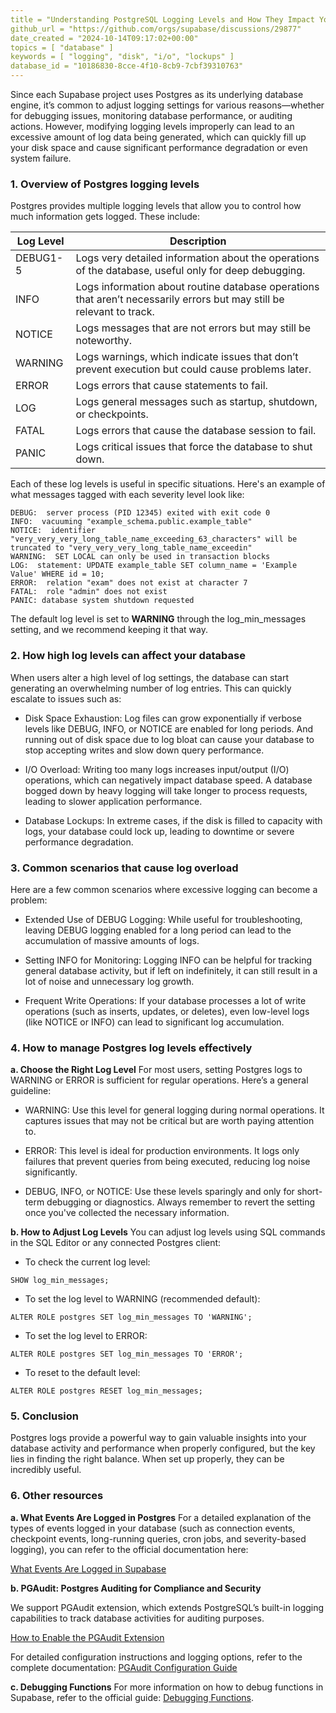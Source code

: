 ```yaml
---
title = "Understanding PostgreSQL Logging Levels and How They Impact Your Project"
github_url = "https://github.com/orgs/supabase/discussions/29877"
date_created = "2024-10-14T09:17:02+00:00"
topics = [ "database" ]
keywords = [ "logging", "disk", "i/o", "lockups" ]
database_id = "10186830-8cce-4f10-8cb9-7cbf39310763"
---
```


Since each Supabase project uses Postgres as its underlying database engine, it’s common to adjust logging settings for various reasons—whether for debugging issues, monitoring database performance, or auditing actions. However, modifying logging levels improperly can lead to an excessive amount of log data being generated, which can quickly fill up your disk space and cause significant performance degradation or even system failure.

### 1. Overview of Postgres logging levels

Postgres provides multiple logging levels that allow you to control how much information gets logged. These include:

| Log Level | Description                                                                                                           |
| --------- | --------------------------------------------------------------------------------------------------------------------- |
| DEBUG1-5  | Logs very detailed information about the operations of the database, useful only for deep debugging.                  |
| INFO      | Logs information about routine database operations that aren’t necessarily errors but may still be relevant to track. |
| NOTICE    | Logs messages that are not errors but may still be noteworthy.                                                        |
| WARNING   | Logs warnings, which indicate issues that don’t prevent execution but could cause problems later.                     |
| ERROR     | Logs errors that cause statements to fail.                                                                            |
| LOG       | Logs general messages such as startup, shutdown, or checkpoints.                                                      |
| FATAL     | Logs errors that cause the database session to fail.                                                                  |
| PANIC     | Logs critical issues that force the database to shut down.                                                            |

Each of these log levels is useful in specific situations. Here's an example of what messages tagged with each severity level look like:

```
DEBUG:  server process (PID 12345) exited with exit code 0
INFO:  vacuuming "example_schema.public.example_table"
NOTICE:  identifier "very_very_very_long_table_name_exceeding_63_characters" will be truncated to "very_very_very_long_table_name_exceedin"
WARNING:  SET LOCAL can only be used in transaction blocks
LOG:  statement: UPDATE example_table SET column_name = 'Example Value' WHERE id = 10;
ERROR:  relation "exam" does not exist at character 7
FATAL:  role "admin" does not exist
PANIC: database system shutdown requested
```

The default log level is set to **WARNING** through the log_min_messages setting, and we recommend keeping it that way.

### 2. How high log levels can affect your database

When users alter a high level of log settings, the database can start generating an overwhelming number of log entries. This can quickly escalate to issues such as:

- Disk Space Exhaustion: Log files can grow exponentially if verbose levels like DEBUG, INFO, or NOTICE are enabled for long periods. And running out of disk space due to log bloat can cause your database to stop accepting writes and slow down query performance.

- I/O Overload: Writing too many logs increases input/output (I/O) operations, which can negatively impact database speed. A database bogged down by heavy logging will take longer to process requests, leading to slower application performance.

- Database Lockups: In extreme cases, if the disk is filled to capacity with logs, your database could lock up, leading to downtime or severe performance degradation.

### 3. Common scenarios that cause log overload

Here are a few common scenarios where excessive logging can become a problem:

- Extended Use of DEBUG Logging: While useful for troubleshooting, leaving DEBUG logging enabled for a long period can lead to the accumulation of massive amounts of logs.

- Setting INFO for Monitoring: Logging INFO can be helpful for tracking general database activity, but if left on indefinitely, it can still result in a lot of noise and unnecessary log growth.

- Frequent Write Operations: If your database processes a lot of write operations (such as inserts, updates, or deletes), even low-level logs (like NOTICE or INFO) can lead to significant log accumulation.

### 4. How to manage Postgres log levels effectively

**a. Choose the Right Log Level**
For most users, setting Postgres logs to WARNING or ERROR is sufficient for regular operations. Here’s a general guideline:

- WARNING: Use this level for general logging during normal operations. It captures issues that may not be critical but are worth paying attention to.

- ERROR: This level is ideal for production environments. It logs only failures that prevent queries from being executed, reducing log noise significantly.

- DEBUG, INFO, or NOTICE: Use these levels sparingly and only for short-term debugging or diagnostics. Always remember to revert the setting once you've collected the necessary information.

**b. How to Adjust Log Levels**
You can adjust log levels using SQL commands in the SQL Editor or any connected Postgres client:

- To check the current log level:

```
SHOW log_min_messages;
```

- To set the log level to WARNING (recommended default):

```
ALTER ROLE postgres SET log_min_messages TO 'WARNING';
```

- To set the log level to ERROR:

```
ALTER ROLE postgres SET log_min_messages TO 'ERROR';
```

- To reset to the default level:

```
ALTER ROLE postgres RESET log_min_messages;
```

### 5. Conclusion

Postgres logs provide a powerful way to gain valuable insights into your database activity and performance when properly configured, but the key lies in finding the right balance. When set up properly, they can be incredibly useful.

### 6. Other resources

**a. What Events Are Logged in Postgres**
For a detailed explanation of the types of events logged in your database (such as connection events, checkpoint events, long-running queries, cron jobs, and severity-based logging), you can refer to the official documentation here:

[What Events Are Logged in Supabase](https://gist.github.com/TheOtherBrian1/991d32c2b00dbc75d29b80d4cdf41aa7)

**b. PGAudit: Postgres Auditing for Compliance and Security**

We support PGAudit extension, which extends PostgreSQL’s built-in logging capabilities to track database activities for auditing purposes.

[How to Enable the PGAudit Extension](/docs/guides/database/extensions/pgaudit?queryGroups=database-method&database-method=dashboard#enable-the-extension)

For detailed configuration instructions and logging options, refer to the complete documentation: [PGAudit Configuration Guide](/docs/guides/database/extensions/pgaudit?queryGroups=database-method&database-method=dashboard#configure-the-extension)

**c. Debugging Functions**
For more information on how to debug functions in Supabase, refer to the official guide: [Debugging Functions](/docs/guides/database/functions?queryGroups=language&language=js#debugging-functions).
